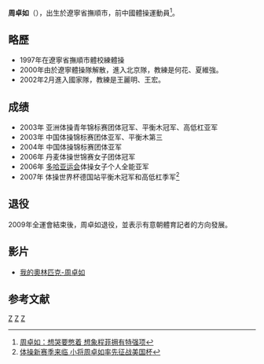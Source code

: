 {{Infobox Gymnast
|gymnastname= 周卓如
|image = 
|imagesize = 150px
|caption=
|fullname= 
|altname= 
|nickname=
|country={{PRC}}
|formercountry=
|birthdate= {{birth date and age|1988|09|14}}
|birthplace= [[中国|中国]][[遼寧省撫順市|遼寧省撫順市]]
|hometown= 
|residence= 
|deathdate=
|deathplace=
|height=
|discipline= [[競技體操|女子競技體操]]
|level=
|natlteam=
|club= <!-- National Training Center -->
|gym=
|collegeteam=
|headcoach= <!-- -->
|assistcoach= <!--  -->
|formercoach=
|choreographer= <!--  -->
|music=
|eponymousskills=
|retired=
|medaltemplates= <!-- see [[Template:MedalRelatedTemplates|Template:MedalRelatedTemplates]] -->
{{MedalSport | [[競技體操|女子體操]]}}
{{MedalCompetition|[[世界體操錦標賽|世界錦標賽]]}}
{{MedalGold|2006丹麦|團體}}
{{MedalCompetition|[[體操世界盃|體操世界盃]]}}
{{MedalGold|2007德国|平衡木}}
{{MedalBronze|2007德国|高低杠}}
{{MedalCompetition|[[亞洲運動會|亞洲運動會]]}}
{{MedalSilver|2006多哈|个人全能}}
}}
'''周卓如'''（{{bd|1988年|9月14日|||Z周}}），出生於遼寧省撫順市，前中國體操運動員<ref>[http://www.racing-china.com/pub/2007/0711/35688.htm  周卓如：想哭要憋着 想象程菲拥有特强项]{{dead link|date=2017年12月 |bot=InternetArchiveBot |fix-attempted=yes }}</ref>。

==略歷==
*1997年在遼寧省撫順市體校練體操
*2000年由於遼寧體操隊解散，進入北京隊，教練是何花、夏維強。
*2002年2月進入國家隊，教練是王麗明、王宏。

== 成绩 ==
*2003年 亚洲体操青年锦标赛团体冠军、平衡木冠军、高低杠亚军 
*2003年 中国体操锦标赛团体亚军、平衡木第三 
*2004年 中国体操锦标赛团体亚军 
*2006年 丹麦体操世锦赛女子团体冠军
*2006年 [[多哈亚运会|多哈亚运会]]体操女子个人全能亚军
*2007年 体操世界杯德国站平衡木冠军和高低杠季军<ref>[http://sports.sohu.com/20070224/n248326817.shtml 体操新赛季来临 小将周卓如率先征战美国杯]</ref>

==退役==
2009年全運會結束後，周卓如退役，並表示有意朝體育記者的方向發展。

==影片==
*[http://www.youtube.com/watch?v=cOaHFsOlPZw 我的奧林匹克-周卓如]{{Wayback|url=http://www.youtube.com/watch?v=cOaHFsOlPZw |date=20160417143549 }}

==参考文献==
<div class="references-small">
<references></references>
</div>

[[Category:中国女子体操运动员|Z]]
[[Category:抚顺籍运动员|Z]]
[[Category:周姓|Z]]